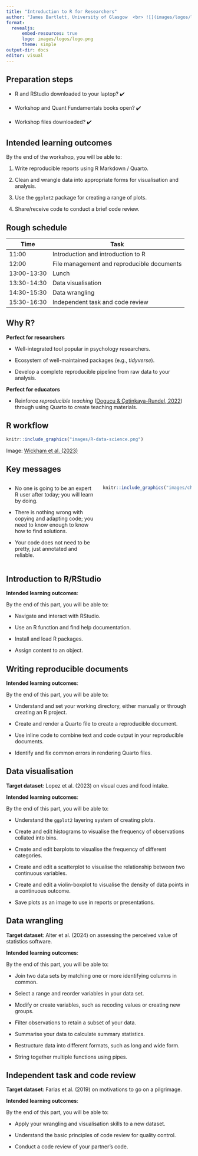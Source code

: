 ```yaml
---
title: "Introduction to R for Researchers"
author: "James Bartlett, University of Glasgow  <br> ![](images/logos/logo.png){width=300} <br> @ York St John"
format: 
  revealjs:
      embed-resources: true
      logo: images/logos/logo.png
      theme: simple
output-dir: docs
editor: visual
---
```


## Preparation steps

-   R and RStudio downloaded to your laptop? ✔️

\newline

-   Workshop and Quant Fundamentals books open? ✔️

\newline

-   Workshop files downloaded? ✔️

## Intended learning outcomes

By the end of the workshop, you will be able to:

1.  Write reproducible reports using R Markdown / Quarto.

2.  Clean and wrangle data into appropriate forms for visualisation and analysis.

3.  Use the `ggplot2` package for creating a range of plots.

4.  Share/receive code to conduct a brief code review.

## Rough schedule {.smaller}

| Time        | Task                                       |
|-------------|--------------------------------------------|
| 11:00       | Introduction and introduction to R         |
| 12:00       | File management and reproducible documents |
| 13:00-13:30 | Lunch                                      |
| 13:30-14:30 | Data visualisation                         |
| 14:30-15:30 | Data wrangling                             |
| 15:30-16:30 | Independent task and code review           |

## Why R? 

**Perfect for researchers**

:::{.incremental}

-   Well-integrated tool popular in psychology researchers.

-   Ecosystem of well-maintained packages (e.g., *tidyverse*).

-   Develop a complete reproducible pipeline from raw data to your analysis.
:::

**Perfect for educators**

:::{.incremental}

-   Reinforce *reproducible teaching* ([Dogucu & Çetinkaya-Rundel, 2022](https://doi.org/10.1080/26939169.2022.2138645)) through using Quarto to create teaching materials.

:::

## R workflow

```r
knitr::include_graphics("images/R-data-science.png")
```

Image: [Wickham et al. (2023)](https://r4ds.hadley.nz/)

## Key messages

:::: {.columns}

::: {.column width="50%" .incremental}

- No one is going to be an expert R user after today; you will learn by doing. 

- There is nothing wrong with copying and adapting code; you need to know enough to know how to find solutions.

- Your code does not need to be pretty, just annotated and reliable. 

:::

::: {.column width="50%"}
```r
knitr::include_graphics("images/change_stuff.jpg")
```
:::

::::

## Introduction to R/RStudio

**Intended learning outcomes**:

By the end of this part, you will be able to:

- Navigate and interact with RStudio.

- Use an R function and find help documentation.

- Install and load R packages.

- Assign content to an object.

## Writing reproducible documents

**Intended learning outcomes**:

By the end of this part, you will be able to:

- Understand and set your working directory, either manually or through creating an R project.

- Create and render a Quarto file to create a reproducible document.

- Use inline code to combine text and code output in your reproducible documents.

- Identify and fix common errors in rendering Quarto files.

## Data visualisation {.smaller}

**Target dataset**: Lopez et al. (2023) on visual cues and food intake. 

**Intended learning outcomes**:

By the end of this part, you will be able to:

- Understand the `ggplot2` layering system of creating plots.

- Create and edit histograms to visualise the frequency of observations collated into bins.

- Create and edit barplots to visualise the frequency of different categories.

- Create and edit a scatterplot to visualise the relationship between two continuous variables.

- Create and edit a violin-boxplot to visualise the density of data points in a continuous outcome.

- Save plots as an image to use in reports or presentations.

## Data wrangling {.smaller}

**Target dataset**: Alter et al. (2024) on assessing the perceived value of statistics software. 

**Intended learning outcomes**:

By the end of this part, you will be able to:

- Join two data sets by matching one or more identifying columns in common.

- Select a range and reorder variables in your data set.

- Modify or create variables, such as recoding values or creating new groups.

- Filter observations to retain a subset of your data.

- Summarise your data to calculate summary statistics.

- Restructure data into different formats, such as long and wide form.

- String together multiple functions using pipes.

## Independent task and code review 

**Target dataset**: Farias et al. (2019) on motivations to go on a pilgrimage. 

**Intended learning outcomes**:

By the end of this part, you will be able to:

- Apply your wrangling and visualisation skills to a new dataset. 

- Understand the basic principles of code review for quality control. 

- Conduct a code review of your partner's code. 


